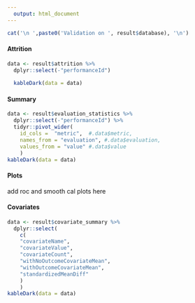 ```yaml
---
  output: html_document
---
```


```r
cat('\n ',paste0('Validation on ', result$database), '\n')
```

#### Attrition

```r
data <- result$attrition %>%
  dplyr::select(-"performanceId")
  
  kableDark(data = data)
```

#### Summary

```r
data <- result$evaluation_statistics %>%
  dplyr::select(-"performanceId") %>%
  tidyr::pivot_wider(
    id_cols =  "metric",  #.data$metric, 
    names_from = "evaluation", #.data$evaluation, 
    values_from = "value" #.data$value
    ) 
kableDark(data = data)
```

#### Plots

add roc and smooth cal plots here
  
#### Covariates

```r
data <- result$covariate_summary %>%
  dplyr::select(
    c(
    "covariateName", 
    "covariateValue",
    "covariateCount",
    "withNoOutcomeCovariateMean",
    "withOutcomeCovariateMean",
    "standardizedMeanDiff"
    )
    )
kableDark(data = data)
```
  